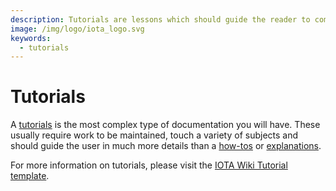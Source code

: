 ```yaml
---
description: Tutorials are lessons which should guide the reader to complete a concrete project.
image: /img/logo/iota_logo.svg
keywords:
  - tutorials
---
```


# Tutorials

A [tutorials](https://diataxis.fr/tutorials/) is the most complex type of documentation you will have. These usually
require work to be maintained, touch a variety of subjects and should guide the user in much more details than a
[how-tos](../examples/README.md) or [explanations](../key_concepts/README.md).

For more information on tutorials, please visit the [IOTA Wiki Tutorial template](https://github.com/iota-wiki/tutorial-template).
